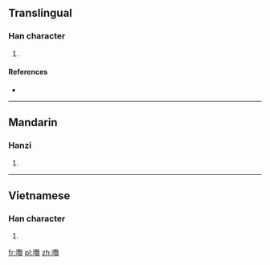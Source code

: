 ==Translingual==

===Han character===
{{Han char|rn=30|rad=口|as=22|sn=25|four=|canj=口尸田山 (RSWU)|ids=⿰[[口]][[覽]]}}

# {{defn|Han|sort=口22}}

====References====
* {{Han ref|kx=0216.051|dj=0436.241|hdz=10709.071|uh=56D5|ud=22229}}

----

==Mandarin==

===Hanzi===
{{cmn-hanzi|pin=[[lǎn]] ([[lan3]])|wg=lan<sup>3</sup>}}

# {{defn|lang=cmn|sort=口22}}

----

==Vietnamese==

===Han character===
{{vi-hantu|[[trộm]]|rs=口22}}

# {{defn|lang=vi|sort=口22}}

[[fr:囕]]
[[pl:囕]]
[[zh:囕]]